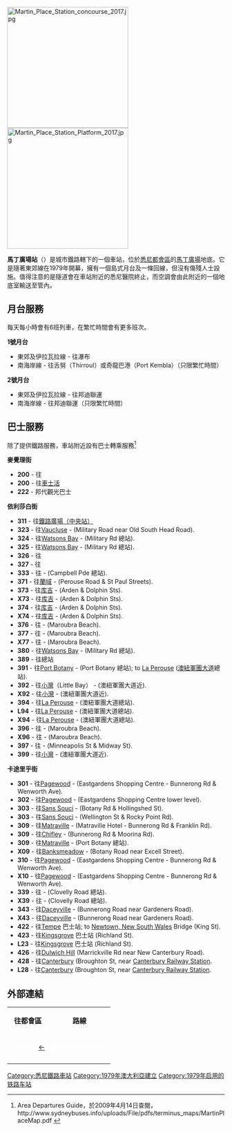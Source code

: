 {{Coor icon|w=20px|33|52|04|S|151|12|37|E|1000000}}
{{Infobox station
| name         = 馬丁廣場<br />{{lang|en|Martin Place}}
| type         = 地下[[通勤鐵路|通勤鐵路]][[鐵路車站|車站]]
| style        = Sydney Trains
| image        = Martin Place railway station entrance, Elizabeth Street, April 2017.jpg
| caption      = 2017年4月{{link-en|伊利沙伯街 (悉尼)|Elizabeth Street, Sydney|伊利沙伯街}}入口
| address      = [[新南威爾士州|新南威爾士州]][[悉尼市|悉尼市]][[悉尼中心商業區|悉尼中心商業區]][[馬丁廣場|馬丁廣場]]
| country      = [[澳洲|澳洲]]
| coordinates  = {{coord|-33.86785|151.21014|region:AU-NSW_type:railwaystation|format=dms|display=inline,title}}
| elevation    = 
| distance     = 距離[[悉尼中央車站|悉尼中央車站]]2.1公里
| line         = [[東郊及伊拉瓦拉線|東郊線]]
| connections  = 巴士
| structure    = 地下
| platform     = 2個（1個島式）
| depth        = 
| levels       = 
| tracks       = 2條
| parking      = 
| bicycle      = 
| opened       = 1979年6月23日
| electrified  = 是
| disabled     = 是
| code         = MPC
| owned        = [[新南威爾士州鐵路局|新南威爾士州鐵路局]]
| operator     = [[悉尼列車|悉尼列車]]
| status       = 有人
| passengers          = 每日19,220人<ref>{{cite web |author=Bureau of Transport Statistics |url=https://www.transport.nsw.gov.au/sites/default/files/media/documents/2017/Train%20Statistics%202014.pdf |title=Train Statistics 2014 |publisher=Transport NSW |accessdate=12 July 2018 |archive-date=2018-06-10 |archive-url=https://web.archive.org/web/20180610113500/https://www.transport.nsw.gov.au/sites/default/files/media/documents/2017/Train%20Statistics%202014.pdf |dead-url=no }}</ref>
| pass_year           = 2013年
| pass_rank           = 10
| pass_system         = 悉尼列車，新州鐵路
| mpassengers  = 
| services     = 
| web          = [https://transportnsw.info/stop?q=10101106#/ Transport for NSW]
| route_map    = 
| map_state    = 
| embedded =
{{Infobox designation list
| embed = yes
| designation1 = 新南威爾士州古蹟登記
| designation1_offname = 馬丁廣場站
| designation1_type = 州立古蹟（建成）
| designation1_date = 1999年4月2日
| delisted1_date = 
| designation1_partof = 
| designation1_number = 1187
| designation1_free1name =  類型
| designation1_free1value = 鐵路月台／車站
| designation1_free2name =  分類
| designation1_free2value = 交通－鐵路
| designation1_free3name =  建築者
| designation1_free3value = 
}}
}}
[[File:Martin_Place_Station_concourse_2017.jpg|280px]]
[[File:Martin_Place_Station_Platform_2017.jpg|280px]]

'''馬丁廣場站'''（{{lang-en|Martin Place railway station}}）是城市鐵路轄下的一個車站，位於[[悉尼商業中心區|悉尼都會區]]的[[馬丁廣場|馬丁廣場]]地底。它是隨著東郊線在1979年開幕，擁有一個島式月台及一條回線，但沒有傷殘人士設施。值得注意的是隧道會在車站附近的悉尼醫院終止，而空調會由此附近的一個地底室輸送至管內。

== 月台服務 ==

每天每小時會有6班列車，在繁忙時間會有更多班次。

'''1號月台'''
*東郊及伊拉瓦拉線 - 往瀑布
*南海岸線 - 往舌努（Thirroul）或奇龍巴港（Port Kembla）（只限繁忙時間）

'''2號月台'''
*東郊及伊拉瓦拉線 - 往邦迪聯運
*南海岸線 - 往邦迪聯運（只限繁忙時間）

== 巴士服務 ==

除了提供鐵路服務，車站附近設有巴士轉乘服務<ref>Area Departures Guide，於2009年4月14日查閱，http://www.sydneybuses.info/uploads/File/pdfs/terminus_maps/MartinPlaceMap.pdf {{Wayback|url=http://www.sydneybuses.info/uploads/File/pdfs/terminus_maps/MartinPlaceMap.pdf |date=20090109125312 }}</ref>

'''麥覺理街'''

*'''200''' - 往{{link-en|邦代匯|Bondi Junction}}
*'''200''' - 往[[车士活_(新南威尔士州)|車士活]]
*'''222''' - 邦代觀光巴士

'''依利莎白街'''

*'''311''' - 往[[悉尼中央車站|鐵路廣場（中央站）]]
*'''323''' - 往[[Vaucluse,_New_South_Wales|Vaucluse]] - (Military Road near Old South Head Road).
*'''324''' - 往[[Watsons_Bay,_New_South_Wales|Watsons Bay]] - (Military Rd 總站).
*'''325''' - 往[[Watsons_Bay,_New_South_Wales|Watsons Bay]] - (Military Rd 總站).
*'''326''' - 往{{link-en|邦代匯|Bondi Junction}}
*'''327''' - 往{{link-en|邦代匯|Bondi Junction}}
*'''333''' - 往{{link-en|北邦代|North Bondi}} - (Campbell Pde 總站).
*'''371''' - 往[[蘭域_(新南威爾士州)|蘭域]] - (Perouse Road & St Paul Streets).
*'''373''' - 往[[库吉|库吉]] - (Arden & Dolphin Sts).
*'''X73''' - 往[[库吉|库吉]] - (Arden & Dolphin Sts).
*'''374''' - 往[[库吉|库吉]] - (Arden & Dolphin Sts).
*'''X74''' - 往[[库吉|库吉]] - (Arden & Dolphin Sts).
*'''376''' - 往{{le|馬魯布拉 (新南威爾士州)|Maroubra, New South Wales|馬魯布拉}} - (Maroubra Beach).
*'''377''' - 往{{le|馬魯布拉 (新南威爾士州)|Maroubra, New South Wales|馬魯布拉}} - (Maroubra Beach).
*'''X77''' - 往{{le|馬魯布拉 (新南威爾士州)|Maroubra, New South Wales|馬魯布拉}} - (Maroubra Beach).
*'''380''' - 往[[Watsons_Bay,_New_South_Wales|Watsons Bay]] - (Military Rd 總站).
*'''389''' - 往{{link-en|北邦代|North Bondi}}總站
*'''391''' - 往[[Port_Botany,_New_South_Wales|Port Botany]] - (Port Botany 總站); to [[La_Perouse,_New_South_Wales|La Perouse]] ([[澳紐軍團大道|澳紐軍團大道]]總站).
*'''392''' - 往[[小灣(悉尼)|小灣]]（Little Bay） - (澳紐軍團大道近{{le|亨利王子醫院 (悉尼)|Prince Henry Hospital, Sydney|亨利王子醫院}}).
*'''X92''' - 往[[小灣(悉尼)|小灣]] - (澳紐軍團大道近{{le|亨利王子醫院 (悉尼)|Prince Henry Hospital, Sydney|亨利王子醫院}}).
*'''394''' - 往[[La_Perouse,_New_South_Wales|La Perouse]] - (澳紐軍團大道總站).
*'''L94''' - 往[[La_Perouse,_New_South_Wales|La Perouse]] - (澳紐軍團大道總站).
*'''X94''' - 往[[La_Perouse,_New_South_Wales|La Perouse]] - (澳紐軍團大道總站).
*'''396''' - 往{{le|馬魯布拉 (新南威爾士州)|Maroubra, New South Wales|馬魯布拉}} - (Maroubra Beach).
*'''X96''' - 往{{le|馬魯布拉 (新南威爾士州)|Maroubra, New South Wales|馬魯布拉}} - (Maroubra Beach).
*'''397''' - 往{{le|馬魯布拉 (新南威爾士州)|Maroubra, New South Wales|馬魯布拉}} - (Minneapolis St & Midway St).
*'''399''' - 往[[小灣(悉尼)|小灣]] - (澳紐軍團大道近{{le|亨利王子醫院 (悉尼)|Prince Henry Hospital, Sydney|亨利王子醫院}}).

'''卡途里乎街'''

*'''301''' - 往[[Pagewood,_New_South_Wales|Pagewood]] - (Eastgardens Shopping Centre - Bunnerong Rd & Wenworth Ave).
*'''302''' - 往[[Pagewood,_New_South_Wales|Pagewood]] - (Eastgardens Shopping Centre lower level).
*'''303''' - 往[[Sans_Souci,_New_South_Wales|Sans Souci]] - (Botany Rd & Hollingshed St).
*'''303''' - 往[[Sans_Souci,_New_South_Wales|Sans Souci]] - (Wellington St & Rocky Point Rd).
*'''309''' - 往[[Matraville,_New_South_Wales|Matraville]] - (Matraville Hotel - Bunnerong Rd & Franklin Rd).
*'''309''' - 往[[Chifley,_New_South_Wales|Chifley]] - (Bunnerong Rd & Moorina Rd).
*'''309''' - 往[[Matraville,_New_South_Wales|Matraville]] - (Port Botany 總站).
*'''X09''' - 往[[Banksmeadow,_New_South_Wales|Banksmeadow]] - (Botany Road near Excell Street).
*'''310''' - 往[[Pagewood,_New_South_Wales|Pagewood]] - (Eastgardens Shopping Centre - Bunnerong Rd & Wenworth Ave).
*'''X10''' - 往[[Pagewood,_New_South_Wales|Pagewood]] - (Eastgardens Shopping Centre - Bunnerong Rd & Wenworth Ave).
*'''339''' - 往{{le|克洛夫利 (新南威尔士州)|Clovelly, New South Wales|克洛夫利}} - (Clovelly Road 總站).
*'''X39''' - 往{{le|克洛夫利 (新南威尔士州)|Clovelly, New South Wales|克洛夫利}} - (Clovelly Road 總站).
*'''343''' - 往[[Daceyville,_New_South_Wales|Daceyville]] - (Bunnerong Road near Gardeners Road).
*'''X43''' - 往[[Daceyville,_New_South_Wales|Daceyville]] - (Bunnerong Road near Gardeners Road).
*'''422''' - 往[[Tempe,_New_South_Wales|Tempe]] 巴士站; to [[Newtown,_New_South_Wales|Newtown, New South Wales]] Bridge (King St).
*'''423''' - 往[[Kingsgrove,_New_South_Wales|Kingsgrove]] 巴士站 (Richland St).
*'''L23''' - 往[[Kingsgrove,_New_South_Wales|Kingsgrove]] 巴士站 (Richland St).
*'''426''' - 往[[Dulwich_Hill,_New_South_Wales|Dulwich Hill]] (Marrickville Rd near New Canterbury Road).
*'''428''' - 往[[Canterbury,_New_South_Wales|Canterbury]] (Broughton St, near [[Canterbury_railway_station,_Sydney|Canterbury Railway Station]].
*'''L28''' - 往[[Canterbury,_New_South_Wales|Canterbury]] (Broughton St, near [[Canterbury_railway_station,_Sydney|Canterbury Railway Station]].

== 外部連結 ==

<div class="references-small">
<references />
</div>
{{Mapit-AUS-suburbscale|long=151.21014|lat=-33.86785}}

{| class="wikitable" style="margin: 1em auto 1em auto" 
|- 
|colspan=2 align="center"| '''往都會區''' 
|align="center"|  '''路線''' 
|colspan=2 align="center"|   '''往外城'''
|- 
|align="center" bgcolor=0072c6 | <span style="color: White;">市政廳</span>
|align="center" bgcolor=0072c6 | [[市政廳車站_(悉尼)|←]]
|align="center" bgcolor=0072c6 | <span style="color: White;">'''東郊及伊拉瓦拉線'''</span>
|align="center" bgcolor=0072c6 | [[英皇十字車站_(悉尼)|→]] 
|align="center" bgcolor=0072c6 | <span style="color: White;">英皇十字</span> 
|-
|}

[[Category:悉尼鐵路車站|Category:悉尼鐵路車站]]
[[Category:1979年澳大利亞建立|Category:1979年澳大利亞建立]]
[[Category:1979年启用的铁路车站|Category:1979年启用的铁路车站]]